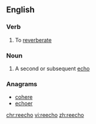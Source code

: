 {{see also|reëcho}}

==English==

===Verb===
{{en-verb}}

# To [[reverberate]]

===Noun===
{{en-noun|s|reechoes}}

# A second or subsequent [[echo]]

===Anagrams===
* [[cohere#English|cohere]]
* [[echoer#English|echoer]]

[[chr:reecho]]
[[vi:reecho]]
[[zh:reecho]]